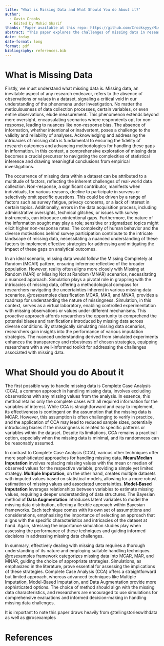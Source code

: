 ```yaml
---
title: "What is Missing Data and What Should You do About it?"
author:
  - Gavin Crooks 
  - Edited by Mohid Sharif 
thanks: "Paper available at this repo: https://github.com/Crooksyyy/MissingData "
abstract: "This paper explores the challenges of missing data in research, emphasizing its inevitability and multifaceted origins. I advocate for a nuanced understanding of Missing Completely at Random (MCAR), Missing at Random (MAR), and Missing Not at Random (MNAR) patterns. Simulation is highlighted as a crucial tool for experimenting with missing data scenarios and evaluating imputation strategies. Complete Case Analysis (CCA) is discussed as a straightforward but limited approach, contrasted with more advanced techniques like Multiple Imputation and Data Augmentation. The importance of simulation studies in guiding decision-making is underscored, emphasizing the need for tailored strategies aligned with missing data characteristics."
date: today
date-format: long
format: pdf
bibliography: references.bib 
--- 
```

# What is Missing Data
Firstly, we must understand what missing data is. Missing data, an inevitable aspect of any research endeavor, refers to the absence of observations or values in a dataset, signaling a critical void in our understanding of the phenomena under investigation. No matter the meticulousness of data collection processes, certain variables, or even entire observations, elude measurement. This phenomenon extends beyond mere oversight, encapsulating scenarios where respondents opt for non-response, leading to nuances like non-response bias. The absence of information, whether intentional or inadvertent, poses a challenge to the validity and reliability of analyses. Acknowledging and addressing the intricacies of missing data is fundamental to ensuring the fidelity of research outcomes and advancing methodologies for handling these gaps in information. In this context, a comprehensive exploration of missing data becomes a crucial precursor to navigating the complexities of statistical inference and drawing meaningful conclusions from empirical investigations.


The occurrence of missing data within a dataset can be attributed to a multitude of factors, reflecting the inherent challenges of real-world data collection. Non-response, a significant contributor, manifests when individuals, for various reasons, decline to participate in surveys or selectively omit specific questions. This could be driven by a range of factors such as survey fatigue, privacy concerns, or a lack of interest in certain topics. Additionally, errors in the data acquisition process, including administrative oversights, technical glitches, or issues with survey instruments, can introduce unintentional gaps. Furthermore, the nature of the information sought may play a role; sensitive or stigmatized topics might elicit higher non-response rates. The complexity of human behavior and the diverse motivations behind survey participation contribute to the intricate landscape of missing data, necessitating a nuanced understanding of these factors to implement effective strategies for addressing and mitigating the impact of these gaps on analytical outcomes.

In an ideal scenario, missing data would follow the Missing Completely at Random (MCAR) pattern, ensuring inference reflective of the broader population. However, reality often aligns more closely with Missing at Random (MAR) or Missing Not at Random (MNAR) scenarios, necessitating a nuanced approach. Simulation plays a pivotal role in grappling with the intricacies of missing data, offering a methodological compass for researchers navigating the uncertainties inherent in various missing data scenarios. @rosexamples classification MCAR, MAR, and MNAR, provides a roadmap for understanding the nature of missingness. Simulation, in this context, serves as a virtual laboratory, enabling controlled experimentation with missing observations or values under different mechanisms. This proactive approach affords researchers the opportunity to comprehend the potential biases and ramifications introduced by missing data across diverse conditions. By strategically simulating missing data scenarios, researchers gain insights into the performance of various imputation strategies. The nuanced understanding derived from simulated experiments enhances the transparency and robustness of chosen strategies, equipping researchers with a well-informed toolkit for addressing the challenges associated with missing data. 

# What Should you do About it
The first possible way to handle missing data is Complete Case Analysis (CCA), a common approach in handling missing data, involves excluding observations with any missing values from the analysis. In essence, this method retains only the complete cases with all required information for the variables of interest. While CCA is straightforward and easy to implement, its effectiveness is contingent on the assumption that the missing data is MCAR. However, this assumption is often challenging to verify in practice, and the application of CCA may lead to reduced sample sizes, potentially introducing biases if the missingness is related to specific patterns or variables within the dataset. Despite its limitations, CCA remains a practical option, especially when the missing data is minimal, and its randomness can be reasonably assumed.

In contrast to Complete Case Analysis (CCA), various other techniques offer more sophisticated approaches for handling missing data. **Mean/Median Imputation** involves replacing missing values with the mean or median of observed values for the respective variable, providing a simple yet limited strategy. **Multiple Imputation**, on the other hand, creates multiple datasets with imputed values based on statistical models, allowing for a more robust estimation of missing values and associated uncertainties. **Model-Based Imputation** leverages relationships between variables to estimate missing values, requiring a deeper understanding of data structures. The Bayesian method of **Data Augmentation** introduces latent variables to model the missing data distribution, offering a flexible approach within Bayesian frameworks. Each technique comes with its own set of assumptions and considerations, emphasizing the importance of selecting an approach that aligns with the specific characteristics and intricacies of the dataset at hand. Again, stressing the importance simulation studies play when assessing the performance of these techniques and guiding informed decisions in addressing missing data challenges.

In summary, effectively dealing with missing data requires a thorough understanding of its nature and employing suitable handling techniques. @rosexamples framework categorizes missing data into MCAR, MAR, and MNAR, guiding the choice of appropriate strategies. Simulations, as emphasized in the literature, prove essential for assessing the implications of these strategies. Complete Case Analysis (CCA) offers a straightforward but limited approach, whereas advanced techniques like Multiple Imputation, Model-Based Imputation, and Data Augmentation provide more sophisticated options. The choice of method should align with the missing data characteristics, and researchers are encouraged to use simulations for comprehensive evaluations and informed decision-making in handling missing data challenges.

It is important to note this paper draws heavily from @tellingstorieswithdata as well as @rosexamples 

\newpage


# References